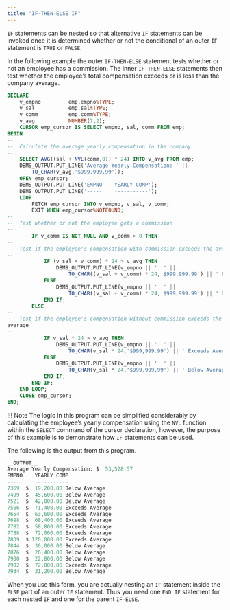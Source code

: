 ```yaml
---
title: "IF-THEN-ELSE IF"
---
```


<div id="if_then_else_if" class="registered_link"></div>

`IF` statements can be nested so that alternative `IF` statements can be invoked once it is determined whether or not the conditional of an outer `IF` statement is `TRUE` or `FALSE`.

In the following example the outer `IF-THEN-ELSE` statement tests whether or not an employee has a commission. The inner `IF-THEN-ELSE` statements then test whether the employee’s total compensation exceeds or is less than the company average.

```sql
DECLARE
    v_empno         emp.empno%TYPE;
    v_sal           emp.sal%TYPE;
    v_comm          emp.comm%TYPE;
    v_avg           NUMBER(7,2);
    CURSOR emp_cursor IS SELECT empno, sal, comm FROM emp;
BEGIN
--
--  Calculate the average yearly compensation in the company
--
    SELECT AVG((sal + NVL(comm,0)) * 24) INTO v_avg FROM emp;
    DBMS_OUTPUT.PUT_LINE('Average Yearly Compensation: ' ||
        TO_CHAR(v_avg,'$999,999.99'));
    OPEN emp_cursor;
    DBMS_OUTPUT.PUT_LINE('EMPNO    YEARLY COMP');
    DBMS_OUTPUT.PUT_LINE('-----    -----------');
    LOOP
        FETCH emp_cursor INTO v_empno, v_sal, v_comm;
        EXIT WHEN emp_cursor%NOTFOUND;
--
--  Test whether or not the employee gets a commission
--
        IF v_comm IS NOT NULL AND v_comm > 0 THEN
--
--  Test if the employee's compensation with commission exceeds the average
--
            IF (v_sal + v_comm) * 24 > v_avg THEN
                DBMS_OUTPUT.PUT_LINE(v_empno || '  ' ||
                    TO_CHAR((v_sal + v_comm) * 24,'$999,999.99') || ' Exceeds Average');
            ELSE
                DBMS_OUTPUT.PUT_LINE(v_empno || '  ' ||
                    TO_CHAR((v_sal + v_comm) * 24,'$999,999.99') || ' Below Average');
            END IF;
        ELSE
--
--  Test if the employee's compensation without commission exceeds the
average
--
            IF v_sal * 24 > v_avg THEN
                DBMS_OUTPUT.PUT_LINE(v_empno || '  ' ||
                    TO_CHAR(v_sal * 24,'$999,999.99') || ' Exceeds Average');
            ELSE
                DBMS_OUTPUT.PUT_LINE(v_empno || '  ' ||
                    TO_CHAR(v_sal * 24,'$999,999.99') || ' Below Average');
            END IF;
        END IF;
    END LOOP;
    CLOSE emp_cursor;
END;
```

!!! Note
    The logic in this program can be simplified considerably by calculating the employee’s yearly compensation using the `NVL` function within the `SELECT` command of the cursor declaration, however, the purpose of this example is to demonstrate how `IF` statements can be used.

The following is the output from this program.

```sql
__OUTPUT__
Average Yearly Compensation: $  53,528.57
EMPNO    YEARLY COMP
-----    -----------
7369  $  19,200.00 Below Average
7499  $  45,600.00 Below Average
7521  $  42,000.00 Below Average
7566  $  71,400.00 Exceeds Average
7654  $  63,600.00 Exceeds Average
7698  $  68,400.00 Exceeds Average
7782  $  58,800.00 Exceeds Average
7788  $  72,000.00 Exceeds Average
7839  $ 120,000.00 Exceeds Average
7844  $  36,000.00 Below Average
7876  $  26,400.00 Below Average
7900  $  22,800.00 Below Average
7902  $  72,000.00 Exceeds Average
7934  $  31,200.00 Below Average
```

When you use this form, you are actually nesting an `IF` statement inside the `ELSE` part of an outer `IF` statement. Thus you need one `END IF` statement for each nested `IF` and one for the parent `IF-ELSE`.
